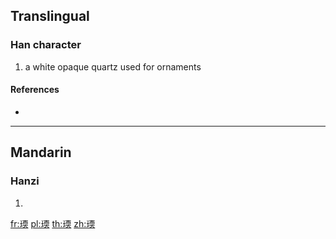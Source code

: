 ==Translingual==

===Han character===
{{Han char|rn=96|rad=玉|as=09|sn=13|four=|canj=MGMBK}}

# a white opaque quartz used for ornaments

====References====
* {{Han ref|kx=0737.060|dkj=21108|dj=1148.090|hdz=21126.010|uh=744C|ud=29772}}

----

==Mandarin==

===Hanzi===
{{cmn-hanzi|pin=[[ruǎn]] ([[ruan3]])|wg=juan<sup>3</sup>}}

# {{defn|lang=cmn|sort=玉09}}

[[fr:瑌]]
[[pl:瑌]]
[[th:瑌]]
[[zh:瑌]]